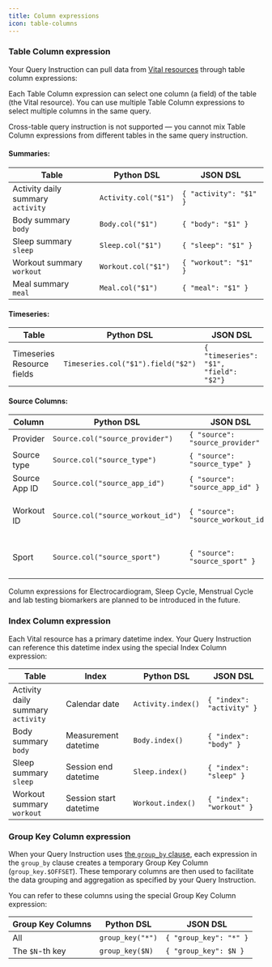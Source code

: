 ```yaml
---
title: Column expressions
icon: table-columns
---
```


### Table Column expression

Your Query Instruction can pull data from [Vital resources](/wearables/providers/resources)
through table column expressions:

Each Table Column expression can select one column (a field) of the table (the Vital resource).
You can use multiple Table Column expressions to select multiple columns in the same query.

<Info>
Cross-table query instruction is not supported — you cannot mix Table Column expressions from
different tables in the same query instruction.
</Info>

#### Summaries:

| Table                                 | Python DSL            | JSON DSL                    
| ------------------------------------- | --------------------- | ----------------------------
| Activity daily summary<br/>`activity` | `Activity.col("$1")`  | `{ "activity": "$1" }`
| Body summary<br/>`body`               | `Body.col("$1")`      | `{ "body": "$1" }`
| Sleep summary<br/>`sleep`             | `Sleep.col("$1")`     | `{ "sleep": "$1" }`
| Workout summary<br/>`workout`         | `Workout.col("$1")`   | `{ "workout": "$1" }`
| Meal summary<br/>`meal`               | `Meal.col("$1")`      | `{ "meal": "$1" }`

#### Timeseries:

| Table                                   | Python DSL                                  | JSON DSL
| ----------------------------------------| ------------------------------------------- | ----------------------------------------------------
| Timeseries Resource fields              | `Timeseries.col("$1").field("$2")` | `{ "timeseries": "$1", "field": "$2"}`


#### Source Columns:

| Column                                | Python DSL                           | JSON DSL                           | Remarks
| ------------------------------------- | ------------------------------------ | -----------------------------------|-----------------------------
| Provider                              | `Source.col("source_provider")`      | `{ "source": "source_provider" }`  |
| Source type                           | `Source.col("source_type")`          | `{ "source": "source_type" }`      |
| Source App ID                         | `Source.col("source_app_id")`        | `{ "source": "source_app_id" }`    | available in summaries only
| Workout ID                            | `Source.col("source_workout_id")`    | `{ "source": "source_workout_id"}` | available in a few timeseries resource eg. `workout_distance` or `workout_swimming_stroke`
| Sport                                 | `Source.col("source_sport")`         | `{ "source": "source_sport" }`     | available in a few timeseries resource eg. `workout_distance` or `workout_swimming_stroke`

<Note>
Column expressions for Electrocardiogram, Sleep Cycle, Menstrual Cycle and lab testing biomarkers are planned to be introduced in the future.
</Note>

### Index Column expression

Each Vital resource has a primary datetime index. Your Query Instruction can reference this datetime
index using the special Index Column expression:

| Table                                | Index                  | Python DSL          | JSON DSL                    
| ------------------------------------ | ---------------------- | ------------------- | ----------------------------
| Activity daily summary<br/>`activity`| Calendar date          | `Activity.index()`  | `{ "index": "activity" }`
| Body summary<br/>`body`              | Measurement datetime   | `Body.index()`      | `{ "index": "body" }`
| Sleep summary<br/>`sleep`            | Session end datetime   | `Sleep.index()`     | `{ "index": "sleep" }`
| Workout summary<br/>`workout`        | Session start datetime | `Workout.index()`   | `{ "index": "workout" }`



### Group Key Column expression


When your Query Instruction uses [the `group_by` clause](/api-reference/horizon-ai/aggregation/query-dsl/group-by-clause), each expression
in the `group_by` clause creates a temporary Group Key Column (`group_key.$OFFSET`). These temporary columns are then used to
facilitate the data grouping and aggregation as specified by your Query Instruction.

You can refer to these columns using the special Group Key Column expression:

| Group Key Columns | Python DSL       | JSON DSL 
| ----------------- | ---------------- | -----------------------
| All               | `group_key("*")` | `{ "group_key": "*" }`
| The `$N`-th key   | `group_key($N)`  | `{ "group_key": $N }`
